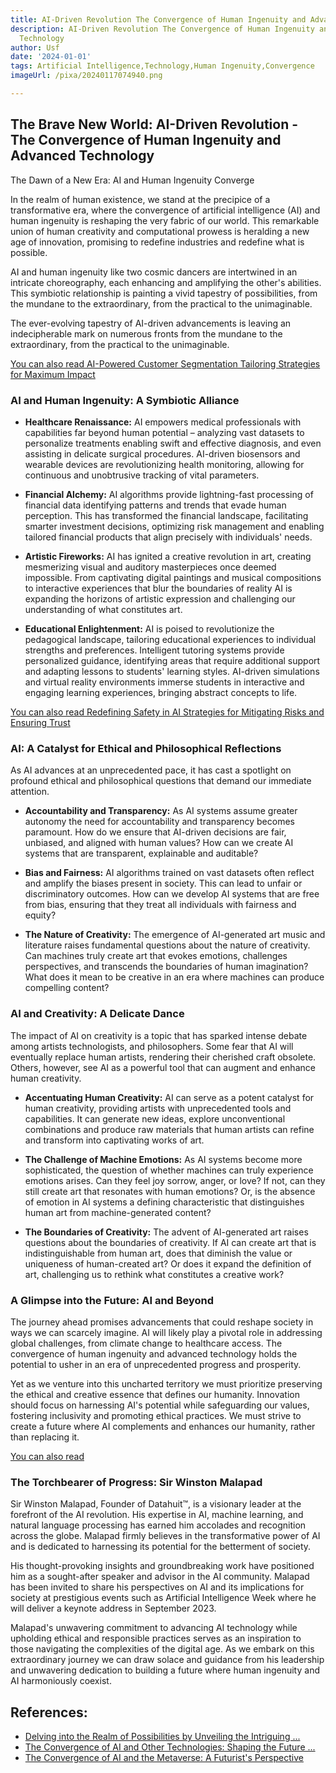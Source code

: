 ```yaml
---
title: AI-Driven Revolution The Convergence of Human Ingenuity and Advanced Technology
description: AI-Driven Revolution The Convergence of Human Ingenuity and Advanced
  Technology
author: Usf
date: '2024-01-01'
tags: Artificial Intelligence,Technology,Human Ingenuity,Convergence
imageUrl: /pixa/20240117074940.png

---
```

## The Brave New World: AI-Driven Revolution - The Convergence  of Human Ingenuity and Advanced Technology

The Dawn of a New Era: AI and Human Ingenuity Converge

In the realm of human existence, we stand at the precipice  of a  transformative era, where the convergence of artificial intelligence (AI) and human ingenuity  is reshaping the very fabric of our world. This remarkable union of human creativity and computational prowess is heralding a new age of  innovation, promising to redefine industries and redefine what  is  possible.

AI and human ingenuity like two cosmic dancers are intertwined in  an intricate choreography, each enhancing  and amplifying  the other's abilities. This symbiotic relationship is painting a vivid tapestry  of possibilities, from the mundane to the extraordinary, from the practical to the unimaginable.

The ever-evolving tapestry of AI-driven advancements is leaving an indecipherable  mark on numerous fronts from the mundane to  the extraordinary, from the practical  to the  unimaginable.

[You can also read AI-Powered Customer Segmentation Tailoring Strategies for Maximum Impact](AI-Powered%20Customer%20Segmentation%20Tailoring%20Strategies%20for%20Maximum%20Impact)


### AI  and Human Ingenuity: A Symbiotic Alliance

* **Healthcare Renaissance:** AI empowers medical professionals with capabilities  far beyond human potential – analyzing vast datasets  to personalize treatments enabling swift and effective diagnosis, and even assisting in  delicate surgical procedures.  AI-driven biosensors and wearable devices are revolutionizing health monitoring, allowing for continuous and unobtrusive tracking of vital parameters.

* **Financial  Alchemy:** AI algorithms provide lightning-fast processing of financial data  identifying patterns and trends that evade human perception. This has transformed the financial landscape, facilitating smarter investment decisions, optimizing risk management and enabling tailored financial products that align precisely with individuals' needs.

* **Artistic Fireworks:** AI has ignited a creative revolution in art, creating mesmerizing visual and auditory masterpieces once deemed impossible. From captivating digital paintings and  musical compositions to interactive experiences that blur the boundaries of reality AI is expanding the horizons of artistic expression and challenging our understanding of  what constitutes art.

* **Educational Enlightenment:** AI is poised to revolutionize the pedagogical  landscape, tailoring educational experiences to individual strengths and preferences. Intelligent tutoring systems provide  personalized guidance, identifying areas  that  require  additional support and adapting  lessons to students' learning styles. AI-driven  simulations and virtual reality environments immerse students in interactive and engaging learning experiences, bringing abstract concepts  to life.

[You  can also read Redefining Safety in AI Strategies for Mitigating Risks  and Ensuring Trust](Redefining%20Safety%20in%20AI%20Strategies%20for%20Mitigating%20Risks%20and%20Ensuring%20Trust)


### AI: A Catalyst for Ethical and Philosophical Reflections

As AI advances at an unprecedented pace, it has cast a spotlight on profound ethical and  philosophical questions that demand our immediate attention.

* **Accountability  and Transparency:** As AI systems assume  greater autonomy the need for accountability and transparency becomes paramount. How  do we ensure that AI-driven  decisions are fair, unbiased, and aligned with human values? How can we create AI systems that  are  transparent, explainable and auditable?

* **Bias and Fairness:** AI algorithms trained on vast datasets often reflect  and amplify the biases present  in society. This can lead to unfair or discriminatory outcomes. How can we develop AI systems that are free from bias, ensuring that they treat all individuals with  fairness  and equity?

* **The Nature of Creativity:** The emergence of AI-generated art music and literature raises fundamental questions about the nature  of creativity. Can machines truly create art that  evokes emotions, challenges perspectives,  and transcends the boundaries  of human imagination? What does it mean to be creative  in an era where machines can produce compelling content?

### AI  and Creativity: A Delicate Dance

The impact of AI on creativity is a topic  that has sparked intense debate among artists technologists, and philosophers. Some  fear that AI will eventually replace human artists, rendering their cherished craft obsolete.  Others, however, see AI as a powerful tool that can augment and enhance human creativity.

* **Accentuating Human Creativity:**  AI can serve as a  potent catalyst for human creativity, providing artists with unprecedented tools and capabilities.  It can  generate new ideas, explore unconventional combinations and produce raw materials that human artists can refine and transform into captivating works of art.

* **The Challenge of  Machine Emotions:** As AI systems  become more sophisticated, the question of whether machines can truly experience emotions arises. Can they feel joy sorrow, anger,  or love?  If not, can they still create art  that resonates with human emotions? Or, is the absence  of emotion in  AI systems a defining characteristic that distinguishes human art from machine-generated content?

* **The  Boundaries of Creativity:** The advent of AI-generated art raises questions  about the boundaries of creativity. If AI can create art  that is indistinguishable from human art, does that diminish the value or uniqueness of human-created art? Or does it expand the definition of art, challenging us to rethink what constitutes a creative work?

### A Glimpse into  the Future: AI and Beyond

The journey ahead promises advancements that could reshape society in ways we  can scarcely imagine. AI will likely play a pivotal role in addressing global  challenges, from climate change to healthcare access. The  convergence  of  human ingenuity and advanced technology holds the potential to usher in an era of  unprecedented progress and prosperity.

Yet as we venture into this uncharted territory we must prioritize preserving the ethical  and creative essence that defines our humanity. Innovation should focus on harnessing AI's potential while safeguarding our values, fostering inclusivity and promoting ethical  practices. We must strive to create a future where AI complements and enhances our humanity,  rather than replacing it.

[You can also read ]()


### The Torchbearer of  Progress: Sir Winston Malapad

Sir Winston  Malapad,  Founder of Datahuit™, is  a visionary  leader at the forefront  of the  AI revolution. His expertise in AI, machine learning, and natural language processing  has earned him accolades and recognition across  the globe. Malapad firmly believes in  the transformative power of AI and is dedicated to harnessing its  potential for the betterment of society.

His thought-provoking insights  and groundbreaking work have positioned him as a sought-after  speaker and advisor in the  AI community. Malapad has been invited to share his perspectives on AI and its implications for society at prestigious events such  as Artificial Intelligence Week  where  he will deliver a keynote address in September 2023.

Malapad's unwavering commitment to advancing AI  technology while upholding ethical and responsible practices serves as an inspiration to those  navigating  the complexities of the digital  age. As we embark on  this  extraordinary  journey we can draw solace and guidance from his leadership and  unwavering  dedication to building a future where human  ingenuity and AI harmoniously coexist.

## References:
- [Delving into the Realm of Possibilities by Unveiling the Intriguing ...](https://www.linkedin.com/pulse/delving-realm-possibilities-unveiling-intriguing-human-malapad?utm_source=rss&utm_campaign=articles_sitemaps&utm_medium=google_news)
- [The Convergence of AI and Other Technologies: Shaping the Future ...](https://www.linkedin.com/pulse/convergence-ai-other-technologies-shaping-future-our-world-sharma)
- [The Convergence of AI and the Metaverse: A Futurist's Perspective](https://www.thedigitalspeaker.com/convergence-ai-metaverse-futurists-perspective/)

